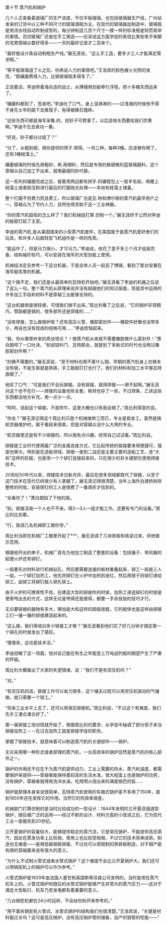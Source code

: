 

第十节 蒸汽机和锅炉

几个人正查看着玻璃厂的生产进度，不仅平板玻璃，也包括玻璃器生产线，广州站发来的订货中以三种不同尺寸的玻璃酒瓶为主。在现代的玻璃器皿制造中，玻璃瓶是用流水线自动吹制成型的，每分钟制造几百个尺寸一模一样的标准瓶是轻而易举的事情。百仞玻璃厂还是在手工铸造――应该说这方面学徒的表现比某些笨手笨脚的宅男穿越众要好得多――一天的最好记录才二百来个。

“最好能设计条自动制瓶生产线。”展无涯说，“这么手工造，要多少工人才能满足需求啊。”

“等平板玻璃退了火之后，你再说人力的事情吧。”王洛宾的脸色被火光照的发亮，“那碾磨费得人力，比做玻璃瓶多得多了。”

正说着话，李迪带着海兵连的战士，从博铺用划艇牵引浮筏，把十多桶东西运来了。

“碾磨料都到了，签收吧。”李迪吐了口气，身上湿淋淋的――过浅滩的时侯他不得不身先士卒的跳下去推筏子，免得被礁石撞碎。

“这些东西可都是海军采集.的，挖砂子可费事了。以后造啥东西要给我们优惠啊。”李迪不忘丑表功一番。

“好说，砂子都分过级了？”

“分了，从粗到细，用你提供的筛子.筛得。一共三种，每种3桶。应该够你用了。还有3桶硅藻土。”

碾磨玻璃的时侯先用粗砂，再.用细砂，然后是专用的极细微的蓝玻璃磨料，这个穿越众自己加工不出来，就用最细的砂代替。

这一系列的碾磨完成之后，接着用两边都有把手.的碾辊包上一层羊毛毡，再撒上硅藻土或者刚玉粉进行最后的打磨抛光处理――本地有硅藻土储量。

整个打磨不但费力而且费工，所以玻璃厂也是瓦.特和博尔顿的蒸汽机最早用户之一。穿越众为了节约人力，自然也得求助于这一工业神器。

“你的蒸汽机鼓捣的怎么样了？我们机械组打算.仿制一个。”展无涯终于公然对李迪的秘密打起了主意。

李迪的蒸汽机.是从美国搞来的小型蒸汽机套件，在美国属于是蒸汽机爱好者们的玩具，和许多人玩超轻型飞机组件是一样的性质。

“能运作了，但是马力很小，才12马力。”李迪说，他花了差不多三个月才组装完备，结构袖珍轻巧，可以安装在海军的大型划艇上使用。

机械组决定去参考一下这台机器，于是全体人员一起去了博铺，看到了那台安置在海军艇库里的机器。

“这个搞不定，我们还是从最简单的瓦特机开始吧。”展无涯看了李迪的机器之后说了这么一句。整个蒸汽机从原理来说并没有超越他们的知识层面，但是其中运用的许多加工手段和材料不是穿越工业能够支持的。

“这台机器倒是很轻便，可惜我们做不出来。”周比利看了之后说，“它的锅炉非常精巧，管路都是钢的，很多部件还是焊接的……”

“没有焊接，怎么做锅炉呢？还有高压火管、橡胶密封件――橡胶件好像也没带多少，再说也没有现成的规格可用……”李迪苦恼起来。

“我，你从哪里听来的奇谈怪论？！做蒸汽机从来就不需要橡胶做什么密封件！”萧白朗啐了一口吐沫，“别说钮科门、瓦特那会，就是到了多胀式的时代也没用过橡胶密封件啊？”

“的确不需要的，”展无涯说，“至于材料也用不着什么钢，早期的蒸汽机身上也根本没有钢，不是生铁就是熟铁，手工敲敲打打也行了。我们的材料和加工水平够瓦特直眼了。”

他叹了口气：“可是我们不会玩铆接。没有铆接，就得焊接――用不起啊。”展无涯对这个也不在行――焊接的设备他有全套，耗材也存了一些，不过焊条、乙炔这些东西都没地方补充，用一点少一点。

“呵呵，说起这个铆接，不是吹牛，这里大概也只有我会搞了。”周比利得意的说。

“你会？”展无涯记得这个周比利只是个机械维修工而已，专业是钣金工。虽然是搞航空器维护的，属于看起来很美，但是对穿越众没什么大用的专业。

“航空器里还是有不少铆接的。所以我有点兴趣，经常自己试试看。”周比利说。

铆接是工业时代使用最广泛的金属连接方式，它比起传统的锻接要来得便捷可，强度也够大。特别是在造船领域，铆接一直到二战还是主要主要的造船工艺，连“大和”这样的巨舰，也是用一个个铆钉连接起来的，只在很少的非关键部位使用焊接技术。

20世纪50年代以来，焊接技术日新月异，最后在很多领域都取代了铆接，以至于这门技术在现代已经很少有人掌握了。展无涯记得很清楚，当年上海外白渡桥拆除整修的时侯，安装铆钉的工人是很费了一番周折才找到的。

“全看你了！”萧白朗拍了下他的肩。

“别，铆接活我一个人也干不来。得2～3人一组才能工作。还要有专门的设备。”周比利比划着。

“行，我调几名机械职工跟你学。”

周比利当即在机械厂工棚里开起了***，展无涯调了几块铁板和铁梁过来，供他做示范用。

根据他开出的单子，机械厂首先为他加工制造了整套的设备：包括锤子、带风箱的起便火炉还有铆钉。

一般要先对材料进行机械钻孔，然后要需要连接的板材重叠起来，铆工一般是三人一组，一个铆钉加热工，他先将铆钉在火炉中加热到发红，然后用钳子将铆钉递给铆工，由铆工将铆钉敲入铆孔铆上。

由于火炉的可携带性不佳，在建造大型的铆接件的时侯，加热工递送铆钉的时侯是使用甩出去的方式，这样无论是甩得还是接得，都要一手杂技般的技巧才行。

无论要铆接的器物有多大，哪怕是大和这样的超级居舰，它的舰体也是这样由铆接工们一锤一锤的铆接建造起来的。

“这么搞，我们得培训多少铆接工才够？”展无涯看到他们花了好几分钟才搞定第一个铆孔的时侯发出了感叹。

“慢慢来，这也是技术活。”

李迪目睹了这一场面，他对自己能在有生之年能登上万吨战列舰的期望产生了严重的怀疑。

周比利大概看出了大家的失望情绪，说：“我们不是有空压机吗？”

“对。”

“有空压机的话，铆接工作可以省力很多，这个锤击过程可以用空压机驱动的气锤做。就只需要一个铆工。”

“将来工业水平上去了，还可以用液压铆接机。”周比利说，“不过这个有难度，我们先手工凑合凑合好了。”

第一届铆接工培训班就开始了，根据周比利的要求，从学徒中抽调了部分孩子来当铆接加热工－－在过去加热工就是铆接学徒的职务。

掌握了铆接技术，就意味着可以制造蒸汽机的关键部件――锅炉。

无论采用哪一种形式或者原理的蒸汽机，一台高效率的锅炉显然是蒸汽机的核心部件之一。

锅炉的作用还不仅在于为蒸汽机提供动力，工业上需要的热水、蒸汽和温度，都需要锅炉来提供――穿越者能保持着较高的生活水准，很大程度上也是锅炉的功劳，没有锅炉，穿越者就得用洗冷水澡，吃用明火烧出来的满是锅巴的饭……

锅炉就原理本身来说很简单，瓦特蒸汽机使用的车箱式锅炉差不多用了150年，直到1850年还在发挥它的作用。当然它的热效率很差。

机械部门打算仿制的是当时比较成功的一型设计：1844年发明的兰开夏双烟道型锅炉，随后被广泛的运用――经过不断的设计、材料方面的小改进之后，它为现代工业一直服务到20世纪。

兰开夏锅炉的容量较大，能够提供稳定的蒸汽流，它是常压锅炉，不能提供高压蒸汽，因此在蒸发功率上比较弱，使用上也比较受局限。不过它的技术简单成熟，制造也无难度――是用低碳钢板铆接，不过也可以用辊制的熟铁板制造，对于钢产能有限的穿越着来说有很大的意义。

“为什么不试制火管式或者水管式锅炉？这个难度不会比兰开夏锅炉大。我们还可以用锅驼机上的锅炉可以作为参考。”

火管式锅炉是1829年由法国人塞甘和英国斯蒂芬森公司发明的，当时是用在蒸汽机车上的。火管式锅炉和随后的水管式锅炉能够产生非常大的蒸汽压力――这对于满足大型船只、机车乃至发电都有着重要的意义。

“几台锅驼机都在24小时运转，不会给你拆开来参考的。”

“用不着拆锅驼机火管式、水管式锅炉的结构我们也很清楚。”王洛宾说，“关键是材料能过关吗？这可是高压锅炉，没有高压锅炉管的储备，自产的钢管的性能――”

